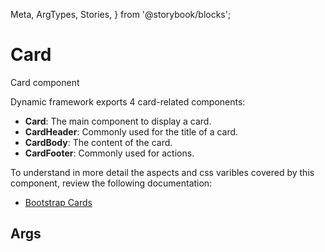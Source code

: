   Meta,
  ArgTypes,
  Stories,
} from '@storybook/blocks';


# Card

Card component

Dynamic framework exports 4 card-related components:

+ **Card**: The main component to display a card.
+ **CardHeader**: Commonly used for the title of a card.
+ **CardBody**: The content of the card.
+ **CardFooter**: Commonly used for actions.

To understand in more detail the aspects and css varibles covered by this component,
review the following documentation:

+ [Bootstrap Cards](https://getbootstrap.com/docs/5.3/components/card/)

## Args
<Meta of={DCardStories} />

<ArgTypes of={DCardStories} />

<Stories />



